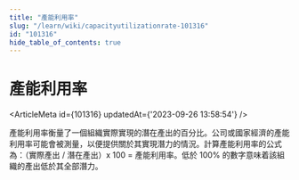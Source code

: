 ```yaml
---
title: "產能利用率"
slug: "/learn/wiki/capacityutilizationrate-101316"
id: "101316"
hide_table_of_contents: true
---
```



# 產能利用率

<ArticleMeta id={101316} updatedAt={'2023-09-26 13:58:54'} />
<div className='border-solid border-b border-t-0 my-4 border-[var(--ifm-color-gray-300)]' />

產能利用率衡量了一個組織實際實現的潛在產出的百分比。公司或國家經濟的產能利用率可能會被測量，以便提供關於其實現潛力的情況。計算產能利用率的公式為：（實際產出 / 潛在產出）x 100 = 產能利用率。低於 100% 的數字意味着該組織的產出低於其全部潛力。
